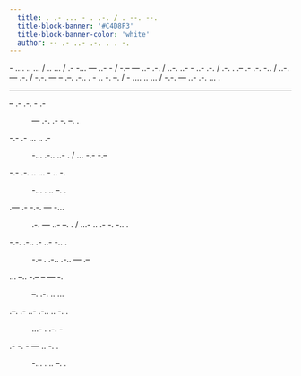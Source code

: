 ```yaml
---
  title: . .- ... - . .-. / . --. --.
  title-block-banner: '#C4D8F3'
  title-block-banner-color: 'white'
  author: -- .- ..- .-. . . -.
---
```


::: {.callout-caution appearance="simple"}
\- .... .. ... / .. ... / .- -... --- ..- - / -.-- --- ..- .-. / ..-. ..- - ..- .-. / .-. . .-- .- .-. -.. / ..-. --- .-. / -.-. --- -- .--. .-.. . - .. -. --. / - .... .. ... / -.-. --- ..- .-. ... .
:::

------------------------------------------------------------------------

-- .- .-. - .- 

:   --- .-. .- -. --. .

-.- .- ... .. .-

:   -... .-.. ..- . / ... -.- -.--

-.- .-. .. ... - .. -.

:   -... . .. --. .

.--- .- -.-. --- -...

:   .-. --- ..- --. . / ...- .. .- -. -.. .

-.-. .-.. .- ..- -.. .

:   -.-- . .-.. .-.. --- .--

... --.. -.-- -- --- -.

:   --. .-. .. ...

.--. .- ..- .-.. .. -. .

:   ...- . .-. -

.- -. - --- .. -. .

:   -... . .. --. .
